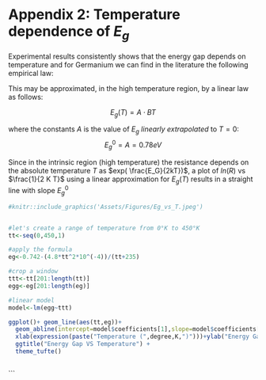 

# Appendix 2: Temperature dependence of $E_g$

Experimental results consistently shows that the energy gap depends on temperature and for Germanium we can find in the literature the following empirical law:

\begin{equation}
  E_{ g }(T)=0.742-\frac { 4.8\cdot 10^{ -4 }T^{ 2 } }{ T+235 } \quad \quad [eV]
  (\#eq:eGempiricalLaw)
\end{equation}


This may be approximated, in the high temperature region, by a linear law
as follows:

$$E_g (T) = A \cdot BT$$

where the constants $A$ is the value of $E_g$ *linearly extrapolated* to $T=0$:
$$E^0_g = A = 0.78eV$$

Since in the intrinsic region (high temperature) the resistance depends on the absolute temperature $T$ as $exp( \frac{E_G}{2kT})$, a plot of $ln( R )$ vs $\frac{1}{2 K T}$ using a linear approximation for $E_g(T)$ results in a straight line with slope $E^0_g$

```r
#knitr::include_graphics('Assets/Figures/Eg_vs_T.jpeg')


#let's create a range of temperature from 0°K to 450°K
tt<-seq(0,450,1)

#apply the formula
eg<-0.742-(4.8*tt^2*10^(-4))/(tt+235)

#crop a window
ttt<-tt[201:length(tt)]
egg<-eg[201:length(eg)]

#linear model
model<-lm(egg~ttt)

ggplot()+ geom_line(aes(tt,eg))+
  geom_abline(intercept=model$coefficients[1],slope=model$coefficients[2],colour="red")+ylim(0,0.75)+
  xlab(expression(paste("Temperature (",degree,K,")")))+ylab("Energy Gap (eV)")+
  ggtitle("Energy Gap VS Temperature") +
  theme_tufte()



```
```

